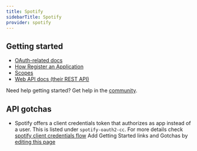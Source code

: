 ```yaml
---
title: Spotify
sidebarTitle: Spotify
provider: spotify
---
```



<Overview />
<PreBuiltTooling provider={providers[pageMetadata.provider]} />
<PreBuiltUseCases />


## Getting started

-   [OAuth-related docs](https://developer.spotify.com/documentation/web-api/tutorials/code-flow)
-   [How Register an Application](https://developer.spotify.com/documentation/web-api/concepts/apps)
-   [Scopes](https://developer.spotify.com/documentation/web-api/concepts/scopes)
-   [Web API docs (their REST API)](https://developer.spotify.com/documentation/web-api)

<Tip>Need help getting started? Get help in the [community](https://nango.dev/slack).</Tip>

## API gotchas
-   Spotify offers a client credentials token that authorizes as app instead of a user. This is listed under `spotify-oauth2-cc`. For more details check [spotify client credentials flow](https://developer.spotify.com/documentation/web-api/tutorials/client-credentials-flow)
<Note>Add Getting Started links and Gotchas by [editing this page](https://github.com/nangohq/nango/tree/master/docs-v2/integrations/all/spotify.mdx)</Note>
